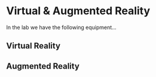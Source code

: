 # Virtual & Augmented Reality

In the lab we have the following equipment...

## Virtual Reality

## Augmented Reality

